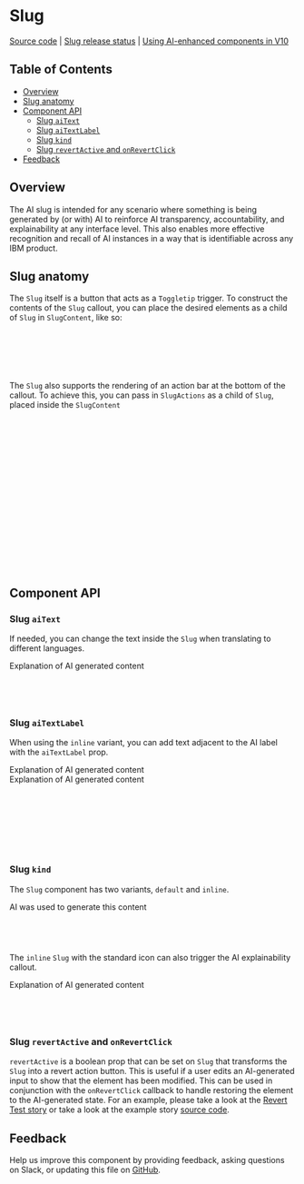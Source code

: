 
<Meta of={AILabelStories} />

# Slug

[Source code](https://github.com/carbon-design-system/carbon/tree/main/packages/react/src/components/Slug)
|
[Slug release status](https://airtable.com/appCAqlGVN8tRUbAp/shr71ZyLlIGORz3Vh/tblHqPusgkK8hIeHo)
|
[Using AI-enhanced components in V10](https://github.com/carbon-design-system/carbon-for-ai/blob/main/docs/support-for-carbon-v10.md)

## Table of Contents

- [Overview](#overview)
- [Slug anatomy](#slug-anatomy)
- [Component API](#component-api)
  - [Slug `aiText`](#slug-aitext)
  - [Slug `aiTextLabel`](#slug-aitextlabel)
  - [Slug `kind`](#slug-kind)
  - [Slug `revertActive` and `onRevertClick`](#slug-revertactive-and-onrevertclick)
- [Feedback](#feedback)

## Overview

The AI slug is intended for any scenario where something is being generated by
(or with) AI to reinforce AI transparency, accountability, and explainability at
any interface level. This also enables more effective recognition and recall of
AI instances in a way that is identifiable across any IBM product.

<Canvas of={AILabelStories.Default} />

## Slug anatomy

The `Slug` itself is a button that acts as a `Toggletip` trigger. To construct
the contents of the `Slug` callout, you can place the desired elements as a
child of `Slug` in `SlugContent`, like so:

```jsx
<Slug>
  <SlugContent>
    {Content Here}
  </SlugContent>
</Slug>
```

The `Slug` also supports the rendering of an action bar at the bottom of the
callout. To achieve this, you can pass in `SlugActions` as a child of `Slug`,
placed inside the `SlugContent`

```jsx
<Slug>
  <SlugContent>
    {Content Here}
    {Optional Slug action bar}
    <SlugActions>
      <IconButton kind="ghost" label="View">
        <View />
      </IconButton>
      <IconButton kind="ghost" label="Open Folder">
        <FolderOpen />
      </IconButton>
      <IconButton kind="ghost" label="Folders">
        <Folders />
      </IconButton>
      <Button>View details</Button>
    </SlugActions>
  </SlugContent>
</Slug>
```

## Component API

<ArgTypes />

### Slug `aiText`

If needed, you can change the text inside the `Slug` when translating to
different languages.

<Slug aiText="IA" className="sbdocs-slug">
  <SlugContent>Explanation of AI generated content</SlugContent>
</Slug>

```jsx
<Slug aiText="IA">
  <SlugContent>Explanation of AI-generated content</SlugContent>
</Slug>
```

### Slug `aiTextLabel`

When using the `inline` variant, you can add text adjacent to the AI label with
the `aiTextLabel` prop.

<Slug kind="inline" aiTextLabel="Text goes here" className="sbdocs-slug">
  <SlugContent>Explanation of AI generated content</SlugContent>
</Slug>
<br />
<Slug kind="inline" className="sbdocs-slug">
  <SlugContent>Explanation of AI generated content</SlugContent>
</Slug>

```jsx
<Slug kind="inline" aiTextLabel="Text goes here">
  <SlugContent>Explanation of AI generated content</SlugContent>
</Slug>

<Slug kind="inline">
  <SlugContent>Explanation of AI generated content</SlugContent>
</Slug>
```

### Slug `kind`

The `Slug` component has two variants, `default` and `inline`.

<Slug size="xs" className="sbdocs-slug">
  <SlugContent>AI was used to generate this content</SlugContent>
</Slug>

```jsx
<Slug size="xs">
  <SlugContent>AI was used to generate this content</SlugContent>
</Slug>
```

The `inline` `Slug` with the standard icon can also trigger the AI
explainability callout.

<Slug kind="inline" aiTextLabel="Text goes here" className="sbdocs-slug">
  <SlugContent>Explanation of AI generated content</SlugContent>
</Slug>

```jsx
<Slug kind="inline" aiTextLabel="Text goes here" size="xs">
  <SlugContent>Explanation of AI-generated content</SlugContent>
</Slug>
```

### Slug `revertActive` and `onRevertClick`

`revertActive` is a boolean prop that can be set on `Slug` that transforms the
`Slug` into a revert action button. This is useful if a user edits an
AI-generated input to show that the element has been modified. This can be used
in conjunction with the `onRevertClick` callback to handle restoring the element
to the AI-generated state. For an example, please take a look at the
[Revert Test story](https://react.carbondesignsystem.com/?path=/story/experimental-unstable-slug-form--revert-test)
or take a look at the example story
[source code](https://github.com/carbon-design-system/carbon/blob/main/packages/react/src/components/Slug/Slug-form.stories.js#L96).

## Feedback

Help us improve this component by providing feedback, asking questions on Slack,
or updating this file on
[GitHub](https://github.com/carbon-design-system/carbon/edit/main/packages/react/src/components/Slug/Slug.mdx).
